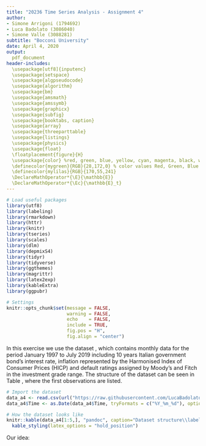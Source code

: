 ```yaml
---
title: "20236 Time Series Analysis - Assignment 4"
author:
- Simone Arrigoni (1794692)
- Luca Badolato (3086040)
- Simone Valle (3088281)
subtitle: "Bocconi University"
date: April 4, 2020
output: 
  pdf_document
header-includes:
  \usepackage[utf8]{inputenc}
  \usepackage{setspace}
  \usepackage{algpseudocode}
  \usepackage{algorithm}
  \usepackage{bm}
  \usepackage{amsmath}
  \usepackage{amssymb}
  \usepackage{graphicx}
  \usepackage{subfig}
  \usepackage{booktabs, caption}
  \usepackage{array}
  \usepackage{threeparttable}
  \usepackage{listings}
  \usepackage{physics}
  \usepackage{float}
  \floatplacement{figure}{H}
  \usepackage{color} %red, green, blue, yellow, cyan, magenta, black, white
  \definecolor{mygreen}{RGB}{28,172,0} % color values Red, Green, Blue
  \definecolor{mylilas}{RGB}{170,55,241}
  \DeclareMathOperator*{\E}{\mathbb{E}}
  \DeclareMathOperator*{\Ec}{\mathbb{E}_t}
---
```


```r

# Load useful packages
library(utf8)
library(labeling)
library(rmarkdown)
library(httr)
library(knitr)
library(tseries)
library(scales)
library(dlm)
library(depmixS4)
library(tidyr)
library(tidyverse)
library(ggthemes)
library(magrittr)
library(latex2exp)
library(kableExtra)
library(ggpubr)

# Settings
knitr::opts_chunk$set(message = FALSE, 
                      warning = FALSE,
                      echo    = FALSE,
                      include = TRUE,
                      fig.pos = "H",
                      fig.align = "center")
```

\section{Exercise}

In this exercise we use the dataset \texttt{data\_a4.csv}, which contains monthly data for the period January 1997 to July 2019 including 10 years Italian government bond's interest rate, inflation represented by the Harmonised Index of Consumer Prices (HICP) and default ratings assigned by Moody's and Fitch in the investment grade range.
The structure of the dataset can be seen in Table \ref{tab:data}, where the first observations are listed.

```r
# Import the dataset
data_a4 <- read.csv(url("https://raw.githubusercontent.com/LucaBadolato/TimeSeries-/master/data_a4.csv"), sep = ",", header=T)
data_a4$Time <- as.Date(data_a4$Time, tryFormats = c("%Y_%m_%d"), optional = FALSE)
```
```r
# How the dataset looks like
knitr::kable(data_a4[1:5,], "pandoc", caption="Dataset structure\\label{tab:data}") %>%
  kable_styling(latex_options = "hold_position")
```

\begin{enumerate}

\item %1
Let's consider the \textit{real} interest rate for the 10 years Italian government bond, i.e. the ratio between the \textit{nominal} interest rate and the Harmonised Index of Consumer Prices (HICP).
Figure \ref{fig:ITAbond_real} plots the time series for the \textit{real} interest rate.

```{r, fig.width=6.5, fig.height=3, fig.cap="\\label{fig:ITAbond_real}Real interest rate for the 10 years Italian government bond"}

# Time series plot
ggplot(data_a4, aes(x=Time, y=ITAbond_real)) +
  geom_line(color="steelblue") +
  theme_bw(base_size=9) +
  labs(y="Real interest rate", x="Date") +
  scale_x_date(date_breaks="2 years", date_minor_breaks="1 year", limits=as.Date(c('1997_01_01','2019_07_01'), tryFormats=c("%Y_%m_%d"), optional=FALSE), labels=date_format("%m/%Y")) +
  scale_y_continuous(minor_breaks=NULL) +
  theme(axis.text.x=element_text(angle=45, hjust=1), axis.title.x=element_text(margin=margin(t=5)), axis.title.y=element_text(margin=margin(r=5)))
```

The time series is clearly non-stationary and there seems to be several change points, the most clear of which being at the end of 2008, in correspondence to the beginning of the Great recession. In light of the presence of these structural breaks, a transformation of the series into a stationary one is also unlikely to be carried out. For these reasons, a Hidden Markov Model (HMM) could be a reasonable choice for modelling this time series.

Let's indeed model the series using a HMM. In particular, let's assume:
\begin{itemize}
\item three states, representing respectively boom (low interest rates), recession (high interest rates) and a stable path;
\item Gaussian emission distributions, with state-dependent mean $\mu_i$ and variance $\sigma_i$ with $i=1,2,3$
\item No trend clearly shows up from the time series plot suggesting that the data oscillates around a reference value
\end{itemize}

Then, we may specify a Gaussian HMM for the interest rate series in its simplest form, i.e. as long-term mean plus noise
\begin{align*}
\begin{cases}
Y_{t}=\mu_{1}+\varepsilon_{t}, \quad \varepsilon_{t}\overset{i.i.d.}{\sim}N(0,\sigma_{1}^2) \qquad \text{if} \; S_{t}=1 \\
Y_{t}=\mu_{2}+\varepsilon_{t}, \quad \varepsilon_{t}\overset{i.i.d.}{\sim}N(0,\sigma_{2}^2) \qquad \text{if} \; S_{t}=2 \\
Y_{t}=\mu_{3}+\varepsilon_{t}, \quad \varepsilon_{t}\overset{i.i.d.}{\sim}N(0,\sigma_{3}^2) \qquad \text{if} \; S_{t}=3
\end{cases}
\end{align*}

```r
# 1) Model specification
y <- as.numeric(data_a4$ITAbond_real)
model <- depmixS4::depmix(y ~ 1, data=data.frame(y), nstates=3)
```

We can now estimate the MLE of the unknown parameters of the model.
Table \ref{tab:HMM_MLE} presents the estimates the mean and standard deviation in the three states as well as their standard errors.

\medskip
\begin{table}[H]
    \centering
\begin{tabular}{ccc}
\toprule
State & $\hat{\mu}_{MLE}$ & $\hat{\sigma}_{MLE}$ \\
\midrule
S=1   & 1.29               & 0.351                 \\
      & (0.067)            & (0.033)               \\
S=2   & 3.169              & 0.737                 \\
      & (0.071)            & (0.049)               \\
S=3   & 2.019              & 0.207                 \\
      & (0.055)            & (0.033) \\ \bottomrule
\end{tabular}
    \caption{Maximum Likelihood Estimates of the state-dependent mean and standard deviation Standard errors are shown in parenthesis}\label{tab:HMM_MLE}
\end{table}



```r
# 2) Model estimation
# MLE
fmodel <- depmixS4::fit(model)
depmixS4::summary(fmodel)
mu1hat <- paste0(round(fmodel@response[[1]][[1]]@parameters$coefficients,3))
mu2hat <- paste0(round(fmodel@response[[2]][[1]]@parameters$coefficients,3))
mu3hat <- paste0(round(fmodel@response[[3]][[1]]@parameters$coefficients,3))
sd1hat <- paste0(round(fmodel@response[[1]][[1]]@parameters$sd,3))
sd2hat <- paste0(round(fmodel@response[[2]][[1]]@parameters$sd,3))
sd3hat <- paste0(round(fmodel@response[[3]][[1]]@parameters$sd,3))
# se(MLE)
MLEse=depmixS4::standardError(fmodel)
se_mu1hat <- paste0('(', round(MLEse$se[13],3), ')')
se_mu2hat <- paste0('(', round(MLEse$se[15],3), ')')
se_mu3hat <- paste0('(', round(MLEse$se[17],3), ')')
se_sd1hat <- paste0('(', round(MLEse$se[14],3), ')')
se_sd2hat <- paste0('(', round(MLEse$se[16],3), ')')
se_sd3hat <- paste0('(', round(MLEse$se[18],3), ')')
```
```r
# Summary table creation
MLEsum <- data.frame(state=c(rep("S=1",2), rep("S=2",2), rep("S=3",2)), mu=c(mu1hat, se_mu1hat, mu2hat, se_mu2hat, mu3hat, se_mu3hat), sd=c(sd1hat, se_sd1hat, sd2hat, se_sd2hat, sd3hat, se_sd3hat))
knitr::kable(MLEsum, "latex", booktabs=T, align="c", col.names = c("Hidden state", "Mean", "Standard deviation"), escape=F, caption="MLE estimators of HMM\\label{tab:HMM_MLE}") %>% 
  collapse_rows(columns=1, latex_hline="major", valign="middle") %>%
  kable_styling(latex_options="hold_position")
```
Finally, we find the optimal state variable path given the observed real interst rates, that is, we proceed with a global decoding procedure based on the \textit{Viterbi algorithm}. Viterbi States and state-dependent means are plotted respectively in panels (A) and (B) of Figure \ref{fig:model_fit}

```r
# Get the estimated state for each timestep 
estStates <- posterior(fmodel)
```


```{r, out.width='60%', fig.width=6.5, fig.height=3, fig.cap="\\label{fig:model_fit}Optimal state trajectory and regime switching mean"}

#Plot the optimal path, that is stored in the first column of estStates
F1 <- ggplot(data.frame(data_a4[1],data_a4[6], estStates[1]))+
      geom_line(aes(x=Time,y=ITAbond_real))+
      geom_line(aes(x=Time, y=state), linetype="longdash", color="red")+
      theme(panel.grid.major = element_blank(), panel.grid.minor = element_blank(),
panel.background = element_blank(), axis.line = element_line(colour = "black"), plot.title = element_text(size=12, face="bold"))+
      labs(y="Real interest rate", x="Date") +
      scale_x_date(date_breaks="2 years", date_minor_breaks="1 year", limits=as.Date(c('1997_01_01','2019_07_01'), tryFormats=c("%Y_%m_%d"), optional=FALSE), labels=date_format("%m/%Y"))+
      scale_y_continuous(breaks = seq(0,6,0.5)) +
      theme(axis.text.x=element_text(angle=45, hjust=1), axis.title.x=element_text(margin=margin(t=5)), axis.title.y=element_text(margin=margin(r=5)))+
      ggtitle("Viterbi states")


# chart with state-dependent mean
estMeans=matrix(0, length(data_a4[,1]),3)

for (i in 1:3) {
  for (j in 1:length(data_a4[,1])) {
    if (estStates[j,1]==i){
      estMeans[j,i]<-fmodel@response[[i]][[1]]@parameters$coefficients
   }else{
      estMeans[j,i]<-0
   }
  }
}

switching_mean <- estMeans[,1]+estMeans[,2]+estMeans[,3]

F2<-ggplot(data.frame(switching_mean, data_a4[1],data_a4[6]))+
      geom_line(aes(x=Time, y=ITAbond_real))+
      geom_point(aes(x=Time, y=switching_mean), col="blue", size=.05)+
      theme(panel.grid.major = element_blank(), panel.grid.minor = element_blank(),
panel.background = element_blank(), axis.line = element_line(colour = "black"),plot.title = element_text(size=12, face="bold"))+
  labs(y="Real interest rate", x="Date") +
      scale_x_date(date_breaks="2 years", date_minor_breaks="1 year", limits=as.Date(c('1997_01_01','2019_07_01'), tryFormats=c("%Y_%m_%d"), optional=FALSE), labels=date_format("%m/%Y"))+
      scale_y_continuous(breaks = seq(0,6,0.5)) +
      theme(axis.text.x=element_text(angle=45, hjust=1), axis.title.x=element_text(margin=margin(t=5)), axis.title.y=element_text(margin=margin(r=5)))+
      ggtitle("State dependent mean")

# Merge graphs in one plot

ggarrange(F1, F2, labels = c("A", "B"), ncol = 2, nrow = 1)

```



\item %2
We now use a non-homogeneous HMM, namely we allow the transition matrix to depend on covariates, in order to \textit{predict} possible change points in our time series.

```r
# 1) Model specification for non-homogeneous HMM
y_nh <- as.numeric(data_a4$ITAbond_real)
model_nh <- depmixS4::depmix(y_nh ~ 1, data=data.frame(y_nh), nstates=3, transition=~ y_nh)
```

```r
# 2) Model estimation for non-homogeneous HMM
# MLE
fmodel_nh <- depmixS4::fit(model_nh)
depmixS4::summary(fmodel_nh)
mu1hat_nh <- paste0(round(fmodel_nh@response[[1]][[1]]@parameters$coefficients,3))
mu2hat_nh <- paste0(round(fmodel_nh@response[[2]][[1]]@parameters$coefficients,3))
mu3hat_nh <- paste0(round(fmodel_nh@response[[3]][[1]]@parameters$coefficients,3))
sd1hat_nh <- paste0(round(fmodel_nh@response[[1]][[1]]@parameters$sd,3))
sd2hat_nh <- paste0(round(fmodel_nh@response[[2]][[1]]@parameters$sd,3))
sd3hat_nh <- paste0(round(fmodel_nh@response[[3]][[1]]@parameters$sd,3))
# se(MLE)
MLEse_nh=depmixS4::standardError(fmodel_nh)
se_mu1hat_nh <- paste0('(', round(MLEse_nh$se[13],3), ')')
se_mu2hat_nh <- paste0('(', round(MLEse_nh$se[15],3), ')')
se_mu3hat_nh <- paste0('(', round(MLEse_nh$se[17],3), ')')
se_sd1hat_nh <- paste0('(', round(MLEse_nh$se[14],3), ')')
se_sd2hat_nh <- paste0('(', round(MLEse_nh$se[16],3), ')')
se_sd3hat_nh <- paste0('(', round(MLEse_nh$se[18],3), ')')

```

```r
# Get the estimated state for each timestep 
estStates_nh <- posterior(fmodel_nh)
```


```r

#Plot the optimal path, that is stored in the first column of estStates_nh
F1_nh <- ggplot(data.frame(data_a4[1],data_a4[6], estStates_nh[1]))+
      geom_line(aes(x=Time,y=ITAbond_real))+
      geom_line(aes(x=Time, y=state), linetype="longdash", color="red")+
      theme(panel.grid.major = element_blank(), panel.grid.minor = element_blank(),
panel.background = element_blank(), axis.line = element_line(colour = "black"), plot.title = element_text(size=12, face="bold"))+
      labs(y="Real interest rate", x="Date") +
      scale_x_date(date_breaks="2 years", date_minor_breaks="1 year", limits=as.Date(c('1997_01_01','2019_07_01'), tryFormats=c("%Y_%m_%d"), optional=FALSE), labels=date_format("%m/%Y"))+
      scale_y_continuous(breaks = seq(0,6,0.5)) +
      theme(axis.text.x=element_text(angle=45, hjust=1), axis.title.x=element_text(margin=margin(t=5)), axis.title.y=element_text(margin=margin(r=5)))+
      ggtitle("Viterbi states")


# chart with state-dependent mean
estMeans_nh=matrix(0, length(data_a4[,1]),3)

for (i in 1:3) {
  for (j in 1:length(data_a4[,1])) {
    if (estStates_nh[j,1]==i){
      estMeans_nh[j,i]<-fmodel_nh@response[[i]][[1]]@parameters$coefficients
   }else{
      estMeans_nh[j,i]<-0
   }
  }
}

switching_mean_nh <- estMeans_nh[,1]+estMeans_nh[,2]+estMeans_nh[,3]

F2_nh<-ggplot(data.frame(switching_mean_nh, data_a4[1],data_a4[6]))+
      geom_line(aes(x=Time, y=ITAbond_real))+
      geom_point(aes(x=Time, y=switching_mean_nh), col="blue", size=.05)+
      theme(panel.grid.major = element_blank(), panel.grid.minor = element_blank(),
panel.background = element_blank(), axis.line = element_line(colour = "black"),plot.title = element_text(size=12, face="bold"))+
  labs(y="Real interest rate", x="Date") +
      scale_x_date(date_breaks="2 years", date_minor_breaks="1 year", limits=as.Date(c('1997_01_01','2019_07_01'), tryFormats=c("%Y_%m_%d"), optional=FALSE), labels=date_format("%m/%Y"))+
      scale_y_continuous(breaks = seq(0,6,0.5)) +
      theme(axis.text.x=element_text(angle=45, hjust=1), axis.title.x=element_text(margin=margin(t=5)), axis.title.y=element_text(margin=margin(r=5)))+
      ggtitle("State dependent mean")

# Merge graphs in one plot

ggarrange(F1_nh, F2_nh, labels = c("A", "B"), ncol = 2, nrow = 1)

```

\end{enumerate}

\section{Final project: First part}

Our idea:
